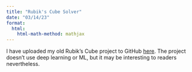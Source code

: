 ```yaml
---
title: "Rubik's Cube Solver"
date: "03/14/23"
format:
  html:
    html-math-method: mathjax
---
```


I have uploaded my old Rubik's Cube project to GitHub [here](https://github.com/erabinov/RubiksCube).
The project doesn't use deep learning or ML, but it may be interesting to readers nevertheless.